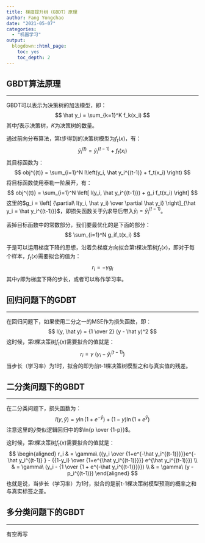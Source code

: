 ```yaml
---
title: 梯度提升树（GBDT）原理
author: Fang Yongchao
date: "2021-05-07"
categories:
  - "机器学习"
output:
  blogdown::html_page:
    toc: yes
    toc_depth: 2
---
```


## GBDT算法原理

---------------------------

GBDT可以表示为决策树的加法模型，即：
$$
\hat y_i = \sum_{k=1}^K f_k(x_i)
$$
其中$f$表示决策树，$K$为决策树的数量。

通过前向分布算法，第t步得到的决策树模型为$f_t(x)$，有：
$$
\hat y_i^{(t)} = \hat y_i^{(t-1)} + f_t(x_i)
$$
其目标函数为：
$$
obj^{(t)} = \sum_{i=1}^N l\left(y_i, \hat y_i^{(t-1)} + f_t(x_i) \right)
$$
将目标函数使用泰勒一阶展开，有：
$$
obj^{(t)} = \sum_{i=1}^N \left[ l(y_i, \hat y_i^{(t-1)}) + g_i f_t(x_i) \right]
$$
这里的$g_i = \left[ {\partial\ l(y_i, \hat y_i) \over \partial \hat y_i}  \right]_{\hat y_i = \hat y_i^{(t-1)}}$，即损失函数关于$\hat y_i$求导后带入$\hat y_i = \hat y_i^{(t-1)}$。

丢掉目标函数中的常数部分，我们要最优化的是下面的部分：
$$
\sum_{i=1}^N g_if_t(x_i)
$$

于是可以运用梯度下降的思想，沿着负梯度方向拟合第t棵决策树$f_t(x)$，即对于每个样本，$f_t(x)$需要拟合的值为：
$$
r_i = - \gamma g_i
$$
其中$\gamma$即为梯度下降的步长，或者可以称作学习率。

## 回归问题下的GDBT

---------------------------

在回归问题下，如果使用二分之一的MSE作为损失函数，即：
$$
l(y, \hat y) = {1 \over 2} (y - \hat y)^2
$$
这时候，第t棵决策树$f_t(x)$需要拟合的值就是：
$$
r_i = \gamma\ (y_i - \hat y_i^{(t-1)})
$$
当步长（学习率）为1时，拟合的即为前t-1棵决策树模型之和与真实值的残差。

## 二分类问题下的GBDT

---------------------------

在二分类问题下，损失函数为：
$$
l(y, \hat y) =  y\ln(1 + e^{-\hat y}) + (1-y)\ln(1 + e^{\hat y})
$$
注意这里的$\hat y$类似逻辑回归中的$\ln{p \over {1-p}}$。

这时候，第t棵决策树$f_t(x)$需要拟合的值就是：
$$
\begin{aligned}
r_i & = \gamma\ ({y_i \over {1+e^{-\hat y_i^{(t-1)}}}}e^{- \hat y_i^{(t-1)} } - {{1-y_i} \over {1+e^{\hat y_i^{(t-1)}}}} e^{\hat y_i^{(t-1)}}) \\
 & = \gamma\ (y_i - {1 \over {1 + e^{-\hat y_i^{(t-1)}}}}) \\
 & = \gamma\ (y - p_i^{(t-1)})
\end{aligned}
$$
也就是说，当步长（学习率）为1时，拟合的是前t-1棵决策树模型预测的概率之和与真实标签之差。

## 多分类问题下的GBDT

---------------------------

有空再写


